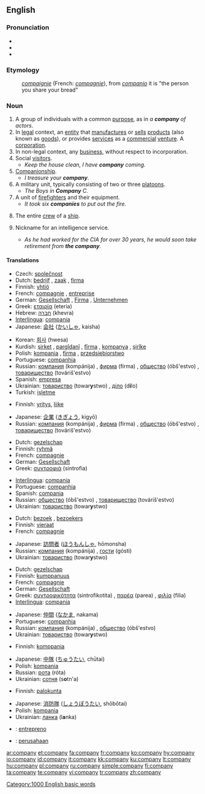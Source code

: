{{wikipedia|dab=Company (disambiguation)|Company}}
==English==

{{rank|persons|wrote|chief|611|company|sweet|duty|heavy}}

===Pronunciation===
* {{SAMPA|/"kVmp@ni/}}
* {{IPA|/'kʌmpəni/}}
* {{audio|en-us-company.ogg|Audio (US)}}

===Etymology===
: {{OF.}} ''[[compaignie]]'' (French: ''[[compagnie]]''), from {{L.}} ''[[companio]]'' it is "the person you share your bread"

===Noun===
{{en-noun|compan|ies}}

# A group of individuals with a common [[purpose]], as in ''a '''company''' of actors''.
# In [[legal]] context, an [[entity]] that [[manufacture]]s or [[sell]]s [[product]]s (also known as [[goods]]), or provides [[services]] as a [[commercial]] [[venture]]. A [[corporation]].
# In non-legal context, any [[business]], without respect to incorporation.
# Social [[visitor]]s.
#* ''Keep the house clean, I have '''company''' coming.''
# [[Companion]]ship.
#* ''I treasure your '''company'''.''
# A military unit, typically consisting of two or three [[platoon]]s.
#* ''The Boys in '''Company''' C.''
# A unit of [[firefighter]]s and their equipment.
#* ''It took six '''companies''' to put out the fire.''
# {{nautical}} The entire [[crew]] of a [[ship]].
# {{idiom}} Nickname for an intelligence service.
#* ''As he had worked for the CIA for over 30 years, he would soon take retirement from '''the company'''.''

====Translations====
{{trans-top|in legal context, a corporation}}
* Czech: [[společnost]] {{f}}
* Dutch: [[bedrijf]] {{n}}, [[zaak]] {{f}}, [[firma]] {{f}}
* Finnish: [[yhtiö]]
* French: [[compagnie]] {{f}}, [[entreprise]] {{f}}
* German: [[Gesellschaft]] {{f}}, [[Firma]] {{f}}, [[Unternehmen]] {{n}}
* Greek: [[εταιρία]] (eteria) {{f}}
* Hebrew: [[חברה]] (khevra) {{f}}
* [[Interlingua]]: [[compania]]
* Japanese: [[会社]] ([[かいしゃ]], kaisha)
{{trans-mid}}
* Korean: [[회사]] (hwesa)
* Kurdish: [[şirket]] {{f}}, [[pargîdanî]] {{f}}, [[fîrma]] {{f}}, [[kompanya]] {{f}}, [[şirîke]] {{f}}
* Polish: [[kompania]] {{f}}, [[firma]] {{f}}, [[przedsiębiorstwo]] {{n}}
* Portuguese: [[companhia]] {{f}}
* Russian: [[компания]] (kompánija) {{f}}, [[фирма]] (fírma) {{f}}, [[общество]] (óbš'estvo) {{n}}, [[товарищество]] (továriš'estvo) {{n}}
* Spanish: [[empresa]] {{f}}
* Ukrainian: [[товариство]] (towar'''y'''stwo) {{n}}, [[діло]] (d'''i'''lo) {{n}}
* Turkish: [[işletme]]
{{trans-bottom}}

{{trans-top|in non-legal context, any business, without respect to incorporation}}
* Finnish: [[yritys]], [[liike]]
{{trans-mid}}
* Japanese: [[企業]] ([[きぎょう]], kigyō)
* Russian: [[компания]] (kompánija) {{f}}, [[фирма]] (fírma) {{f}}, [[общество]] (óbš'estvo) {{n}}, [[товарищество]] (továriš'estvo) {{n}}
{{trans-bottom}}

{{trans-top|group of individuals with a common purpose}}
* Dutch: [[gezelschap]] {{n}}
* Finnish: [[ryhmä]]
* French: [[compagnie]] {{f}}
* German: [[Gesellschaft]] {{f}}
* Greek: [[συντροφιά]] (sintrofia) {{f}}
{{trans-mid}}
* [[Interlingua]]: [[compania]]
* Portuguese: [[companhia]] {{f}}
* Spanish: [[compania]] {{f}}
* Russian: [[общество]] (óbš'estvo) {{n}}, [[товарищество]] (továriš'estvo) {{n}}
* Ukrainian: [[товариство]] (towar'''y'''stwo) {{n}}
{{trans-bottom}}

{{trans-top|social visitors}}
* Dutch: [[bezoek]] {{n}}, [[bezoekers]] {{m|p}}
* Finnish: [[vieraat]] {{p}}
* French: [[compagnie]] {{f}}
{{trans-mid}}
* Japanese: [[訪問者]] ([[ほうもんしゃ]], hōmonsha)
* Russian: [[компания]] (kompánija) {{f}}, [[гости]] (gósti) {{p}}
* Ukrainian: [[товариство]] (towar'''y'''stwo) {{n}}
{{trans-bottom}}

{{trans-top|companionship}}
* Dutch: [[gezelschap]] {{n}}
* Finnish: [[kumppanuus]]
* French: [[compagnie]] {{f}}
* German: [[Gesellschaft]] {{f}}
* Greek: [[συντροφικότητα]] (sintrofikotita) {{f}}, [[παρέα]] (parea) {{f}}, [[φιλία]] (filia) {{f}}
* [[Interlingua]]: [[compania]]
{{trans-mid}}
* Japanese: [[仲間]] ([[なかま]], nakama)
* Portuguese: [[companhia]] {{f}}
* Russian: [[компания]] (kompánija) {{f}}, [[общество]] (óbš'estvo) {{n}}
* Ukrainian: [[товариство]] (towar'''y'''stwo) {{n}}
{{trans-bottom}}

{{trans-top|military unit}}
* Finnish: [[komppania]]
{{trans-mid}}
* Japanese: [[中隊]] ([[ちゅうたい]], chūtai)
* Polish: [[kompania]] {{f}}
* Russian: [[рота]] (róta) {{f}}
* Ukrainian: [[сотня]] (s'''o'''tn'a) {{f}}
{{trans-bottom}}

{{trans-top|unit of firefighters and their equipment}}
* Finnish: [[palokunta]]
{{trans-mid}}
* Japanese: [[消防隊]] ([[しょうぼうたい]], shōbōtai)
* Polish: [[kompania]] {{f}}
* Ukrainian: [[ланка]] (l'''a'''nka) {{f}}
{{trans-bottom}}

{{ttbc-top}}
* {{ttbc|Esperanto}}: [[entrepreno]]
* {{ttbc|Indonesian}}: [[usaha|perusahaan]]
{{ttbc-bottom}}

[[Category:1000 English basic words]]

[[ar:company]]
[[et:company]]
[[fa:company]]
[[fr:company]]
[[ko:company]]
[[hy:company]]
[[io:company]]
[[id:company]]
[[it:company]]
[[kk:company]]
[[ku:company]]
[[lt:company]]
[[hu:company]]
[[pl:company]]
[[ru:company]]
[[simple:company]]
[[fi:company]]
[[ta:company]]
[[te:company]]
[[vi:company]]
[[tr:company]]
[[zh:company]]